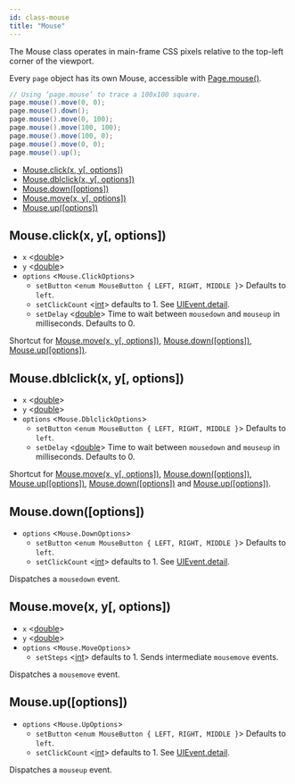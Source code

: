 ```yaml
---
id: class-mouse
title: "Mouse"
---
```


The Mouse class operates in main-frame CSS pixels relative to the top-left corner of the viewport.

Every `page` object has its own Mouse, accessible with [Page.mouse()](./api/class-page.mdx#pagemouse).

```java
// Using ‘page.mouse’ to trace a 100x100 square.
page.mouse().move(0, 0);
page.mouse().down();
page.mouse().move(0, 100);
page.mouse().move(100, 100);
page.mouse().move(100, 0);
page.mouse().move(0, 0);
page.mouse().up();
```


- [Mouse.click(x, y[, options])](./api/class-mouse.mdx#mouseclickx-y-options)
- [Mouse.dblclick(x, y[, options])](./api/class-mouse.mdx#mousedblclickx-y-options)
- [Mouse.down([options])](./api/class-mouse.mdx#mousedownoptions)
- [Mouse.move(x, y[, options])](./api/class-mouse.mdx#mousemovex-y-options)
- [Mouse.up([options])](./api/class-mouse.mdx#mouseupoptions)

## Mouse.click(x, y[, options])
- `x` <[double]>
- `y` <[double]>
- `options` <`Mouse.ClickOptions`>
  - `setButton` <`enum MouseButton { LEFT, RIGHT, MIDDLE }`> Defaults to `left`.
  - `setClickCount` <[int]> defaults to 1. See [UIEvent.detail].
  - `setDelay` <[double]> Time to wait between `mousedown` and `mouseup` in milliseconds. Defaults to 0.

Shortcut for [Mouse.move(x, y[, options])](./api/class-mouse.mdx#mousemovex-y-options), [Mouse.down([options])](./api/class-mouse.mdx#mousedownoptions), [Mouse.up([options])](./api/class-mouse.mdx#mouseupoptions).

## Mouse.dblclick(x, y[, options])
- `x` <[double]>
- `y` <[double]>
- `options` <`Mouse.DblclickOptions`>
  - `setButton` <`enum MouseButton { LEFT, RIGHT, MIDDLE }`> Defaults to `left`.
  - `setDelay` <[double]> Time to wait between `mousedown` and `mouseup` in milliseconds. Defaults to 0.

Shortcut for [Mouse.move(x, y[, options])](./api/class-mouse.mdx#mousemovex-y-options), [Mouse.down([options])](./api/class-mouse.mdx#mousedownoptions), [Mouse.up([options])](./api/class-mouse.mdx#mouseupoptions), [Mouse.down([options])](./api/class-mouse.mdx#mousedownoptions) and [Mouse.up([options])](./api/class-mouse.mdx#mouseupoptions).

## Mouse.down([options])
- `options` <`Mouse.DownOptions`>
  - `setButton` <`enum MouseButton { LEFT, RIGHT, MIDDLE }`> Defaults to `left`.
  - `setClickCount` <[int]> defaults to 1. See [UIEvent.detail].

Dispatches a `mousedown` event.

## Mouse.move(x, y[, options])
- `x` <[double]>
- `y` <[double]>
- `options` <`Mouse.MoveOptions`>
  - `setSteps` <[int]> defaults to 1. Sends intermediate `mousemove` events.

Dispatches a `mousemove` event.

## Mouse.up([options])
- `options` <`Mouse.UpOptions`>
  - `setButton` <`enum MouseButton { LEFT, RIGHT, MIDDLE }`> Defaults to `left`.
  - `setClickCount` <[int]> defaults to 1. See [UIEvent.detail].

Dispatches a `mouseup` event.

[Browser]: ./api/class-browser.mdx "Browser"
[BrowserContext]: ./api/class-browsercontext.mdx "BrowserContext"
[BrowserType]: ./api/class-browsertype.mdx "BrowserType"
[ConsoleMessage]: ./api/class-consolemessage.mdx "ConsoleMessage"
[Dialog]: ./api/class-dialog.mdx "Dialog"
[Download]: ./api/class-download.mdx "Download"
[ElementHandle]: ./api/class-elementhandle.mdx "ElementHandle"
[FileChooser]: ./api/class-filechooser.mdx "FileChooser"
[Frame]: ./api/class-frame.mdx "Frame"
[JSHandle]: ./api/class-jshandle.mdx "JSHandle"
[Keyboard]: ./api/class-keyboard.mdx "Keyboard"
[Mouse]: ./api/class-mouse.mdx "Mouse"
[Page]: ./api/class-page.mdx "Page"
[Playwright]: ./api/class-playwright.mdx "Playwright"
[PlaywrightException]: ./api/class-playwrightexception.mdx "PlaywrightException"
[Request]: ./api/class-request.mdx "Request"
[Response]: ./api/class-response.mdx "Response"
[Route]: ./api/class-route.mdx "Route"
[Selectors]: ./api/class-selectors.mdx "Selectors"
[TimeoutError]: ./api/class-timeouterror.mdx "TimeoutError"
[Touchscreen]: ./api/class-touchscreen.mdx "Touchscreen"
[Video]: ./api/class-video.mdx "Video"
[WebSocket]: ./api/class-websocket.mdx "WebSocket"
[WebSocketFrame]: ./api/class-websocketframe.mdx "WebSocketFrame"
[Worker]: ./api/class-worker.mdx "Worker"
[Element]: https://developer.mozilla.org/en-US/docs/Web/API/element "Element"
[Evaluation Argument]: ./core-concepts.mdx#evaluationargument "Evaluation Argument"
[Promise]: https://developer.mozilla.org/en-US/docs/Web/JavaScript/Reference/Global_Objects/Promise "Promise"
[iterator]: https://developer.mozilla.org/en-US/docs/Web/JavaScript/Reference/Iteration_protocols "Iterator"
[origin]: https://developer.mozilla.org/en-US/docs/Glossary/Origin "Origin"
[selector]: https://developer.mozilla.org/en-US/docs/Web/CSS/CSS_Selectors "selector"
[Serializable]: https://developer.mozilla.org/en-US/docs/Web/JavaScript/Reference/Global_Objects/JSON/stringify#Description "Serializable"
[UIEvent.detail]: https://developer.mozilla.org/en-US/docs/Web/API/UIEvent/detail "UIEvent.detail"
[UnixTime]: https://en.wikipedia.org/wiki/Unix_time "Unix Time"
[xpath]: https://developer.mozilla.org/en-US/docs/Web/XPath "xpath"

[boolean]: https://docs.oracle.com/javase/tutorial/java/nutsandbolts/datatypes.html "boolean"
[byte&#91;&#93;]: https://docs.oracle.com/javase/tutorial/java/nutsandbolts/datatypes.html "byte[]"
[Consumer]: https://docs.oracle.com/javase/8/docs/api/java/util/function/Consumer.html "Consumer"
[double]: https://docs.oracle.com/javase/tutorial/java/nutsandbolts/datatypes.html "double"
[InputStream]: https://docs.oracle.com/javase/8/docs/api/java/io/InputStream.html "InputStream"
[int]: https://docs.oracle.com/javase/tutorial/java/nutsandbolts/datatypes.html "int"
[List]: https://docs.oracle.com/javase/8/docs/api/java/util/List.html "List"
[Map]: https://docs.oracle.com/javase/8/docs/api/java/util/Map.html "Map"
[null]: https://docs.oracle.com/javase/specs/jls/se8/html/jls-3.html#jls-3.10.7 "null"
[Object]: https://docs.oracle.com/javase/8/docs/api/java/lang/Object.html "Object"
[Path]: https://docs.oracle.com/javase/8/docs/api/java/nio/file/Path.html "Path"
[Pattern]: https://docs.oracle.com/javase/8/docs/api/java/util/regex/Pattern.html "Pattern"
[Predicate]: https://docs.oracle.com/javase/8/docs/api/java/util/function/Predicate.html "Predicate"
[Runnable]: https://docs.oracle.com/javase/8/docs/api/java/lang/Runnable.html "Runnable"
[RuntimeException]: https://docs.oracle.com/javase/8/docs/api/java/lang/RuntimeException.html "RuntimeException"
[String]: https://docs.oracle.com/javase/8/docs/api/java/lang/String.html "String"
